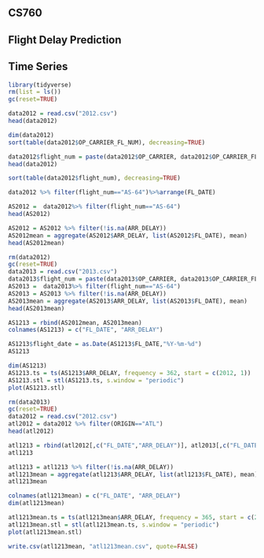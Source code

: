 
## CS760
## Flight Delay Prediction
## Time Series


```{r}
library(tidyverse)
rm(list = ls())
gc(reset=TRUE)
```

```{r}
data2012 = read.csv("2012.csv")
head(data2012)
```

```{r}
dim(data2012)
sort(table(data2012$OP_CARRIER_FL_NUM), decreasing=TRUE)
```


```{r}
data2012$flight_num = paste(data2012$OP_CARRIER, data2012$OP_CARRIER_FL_NUM, sep="-")
head(data2012)
```


```{r}
sort(table(data2012$flight_num), decreasing=TRUE)
```

```{r}
data2012 %>% filter(flight_num=="AS-64")%>%arrange(FL_DATE)
```

```{r}
AS2012 =  data2012%>% filter(flight_num=="AS-64")
head(AS2012)
```

```{r}
AS2012 = AS2012 %>% filter(!is.na(ARR_DELAY))
AS2012mean = aggregate(AS2012$ARR_DELAY, list(AS2012$FL_DATE), mean)
head(AS2012mean)
```

```{r}
rm(data2012)
gc(reset=TRUE)
data2013 = read.csv("2013.csv")
data2013$flight_num = paste(data2013$OP_CARRIER, data2013$OP_CARRIER_FL_NUM, sep="-")
AS2013 =  data2013%>% filter(flight_num=="AS-64")
AS2013 = AS2013 %>% filter(!is.na(ARR_DELAY))
AS2013mean = aggregate(AS2013$ARR_DELAY, list(AS2013$FL_DATE), mean)
head(AS2013mean)
```


```{r}
AS1213 = rbind(AS2012mean, AS2013mean)
colnames(AS1213) = c("FL_DATE", "ARR_DELAY")

```



```{r}
AS1213$flight_date = as.Date(AS1213$FL_DATE,"%Y-%m-%d")
AS1213
```

```{r}
dim(AS1213)
AS1213.ts = ts(AS1213$ARR_DELAY, frequency = 362, start = c(2012, 1))
AS1213.stl = stl(AS1213.ts, s.window = "periodic")
plot(AS1213.stl)
```


```{r}
rm(data2013)
gc(reset=TRUE)
data2012 = read.csv("2012.csv")
atl2012 = data2012 %>% filter(ORIGIN=="ATL")
head(atl2012)
```

```{r}
atl1213 = rbind(atl2012[,c("FL_DATE","ARR_DELAY")], atl2013[,c("FL_DATE","ARR_DELAY")])
atl1213
```

```{r}
atl1213 = atl1213 %>% filter(!is.na(ARR_DELAY))
atl1213mean = aggregate(atl1213$ARR_DELAY, list(atl1213$FL_DATE), mean)
atl1213mean
```

```{r}
colnames(atl1213mean) = c("FL_DATE", "ARR_DELAY")
dim(atl1213mean)
```

```{r}
atl1213mean.ts = ts(atl1213mean$ARR_DELAY, frequency = 365, start = c(2012, 1))
atl1213mean.stl = stl(atl1213mean.ts, s.window = "periodic")
plot(atl1213mean.stl)
```

```{r}
write.csv(atl1213mean, "atl1213mean.csv", quote=FALSE)
```
